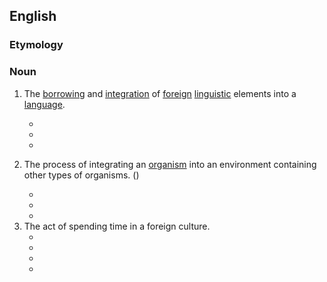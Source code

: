 ==English==

===Etymology===
{{confix|en|xeno|ization}}

===Noun===
{{en-noun|?}}

# {{lb|en|linguistics}} The [[borrow]]ing and [[integration]] of [[foreign]] [[linguistic]] elements into a [[language]].
#* {{quote-journal|en|year=2016|work=Известия Волгоградского государственного |title=Разговорная речь и разговорный стиль интернет-эпохи (English abstract)|author=ТН Колокольцева |volume=|number=|passage=The article deals with the basic categories of the elevated style and the tactics to implement them: 1) techniques that help to avoid the associations that do not correspond to the idea of the beautiful; 2) various types of amplification that make speech ample. The techniques of the elevated pronunciation style form a system that is integrated into the mechanism of elevating. Such techniques are slow speech tempo, as well as the '''xenization''' of pronunciation by means of orthoepic borrowings from culturally prestigious languages.}}
#* {{quote-journal|en|year=2017|work=Russian Linguistics|title=On stylistic devices as style elevators in the Russian language|author=Vasilij Moskvin |volume=41|number=|passage=As well as this, the paper depicts the tactics surrounding their implementation in speech: 1) transfers that connect the inner form of the nominative units with the spheres of these categories; 2) ways of renaming ('''xenization''', archaizing and others), that remove the association of the everyday and other associations that are incompatible with the idea of beauty from the notions; 3) various types of amplification which make the speech discursive, which is in line with the quantitative assessment of the category of the sublime (I. Kant). }}
#* {{quote-journal|en|year=2019|work=AIP Conference Proceedings |title=Dynamics of development and approaches to the temporal periodization of the standard German idiom|author=Yuriy V. Kobenko, Petr I. Kostomarov, Elena V. Shitkova, Anastasia V. Moreva, Natalia A. Karpova, Elena S. Riabova, and Svetlana S. Taydonova|volume=2135|number=|passage= The core point of the theory of exoglossy is the concept of a “pendulum”, which assumes compensation for deviations of the language system towards a certain pole: the degree of '''xenization''' (integration of Foreign elements) corresponds to the degree of the subsequent archaization of the recipient language system  (preservation of  its own elements) and vice versa}}
# {{lb|en|biology}} The process of integrating an [[organism]] into an environment containing other types of organisms. ({{antonym|en|axenization}})
#* {{quote-journal|en|year=1961 |work=Nature|title=Fluctuations in hormone activity in Brachyura larvae|author=JD Costlow - |volume=|number=|passage=A.'''xenization''' was accomplished by rinsing the worms 3 times in sterile distilled water, followed by their transfer to 10 ml. antibiotic solution (1,000 units potassium penicillin G and 100 y streptomycin sulphate per ml.);}}
#* {{quote-journal|en|year=1994|month=January |work=Parasitology Today|title=Is phagocytosis related to virulence in Entamoeba histolytica Schaudinn, 1903?|author=I Montfort, R Pérez-Tamayo |volume=10|number=7|passage=Another possible mechanism to explain  the 'healthy carrier' state would be through a transient decrease in amebic virulence, and this possibility is suggested by the common observation of loss of virulence in prolonged axenic cultures of pathogenic strains of E. histolytica, which is reversible by different means (eg. '''xenization''' of the cultures, treatment with cholesterol, or with serum complement, and passage through liver).}}
#* {{quote-journal|en|year=2008|month=August|work=PLoS neglected tropical diseases |title=Entamoeba Shows Reversible Variation in Ploidy under Different Growth Conditions and between Life Cycle Phases|author=Chandrama Mukherjee, C. Graham Clar, Anuradha Lohia|volume=2|number=8|page=2|passage=For re-'''xenization''', the axenic cells were re-associated with the bacterial flora obtained from the original xenic cultures, and grown in LYSGM as above [18].}}
# The act of spending time in a foreign culture.
#* {{quote-journal|en|year=20??|work=Men's Journal|title=A Case for Taking a Solo Trip|author=Bill Heavey|volume=|number=|passage='''Xenization''' is the act of traveling alone as a stranger in a foreign land. When one writer was 17, he traveled alone to Europe for the first time, to wash dishes in Gstaad, Switzerland, for the summer. }}
#* {{quote-book|en|year=2011 |title=Vindico: I Am Liberation |author=Alex McCann Johnson |page=48 |ISBN=|passage=He noticed that Logan was smiling at his dullness and asked, "What are you used to doing for fun?" “Well, obviously not traveling in '''xenization''' like you! I don't actually do much. I have fun and stuff, but I try to stay at home and do what needs to be done. Plus, my roommate and my godson keep me occupied."}}
#* {{quote-journal|en|date=November 4, 2019|work=Song Bar|title=Word of the Week|author=|volume=|number=|passage= In the 19th century a period of '''xenization''' was encouraged in young adulthood of the monied classes as a key part of education to gain a worldly perspective.}}
#* {{quote-book|en|year=2020 |title=A Nameless Person: Poetry|author=|page= |ISBN=|passage=Already accepting The life of an unclear face Her only purpose is '''xenization'''}}